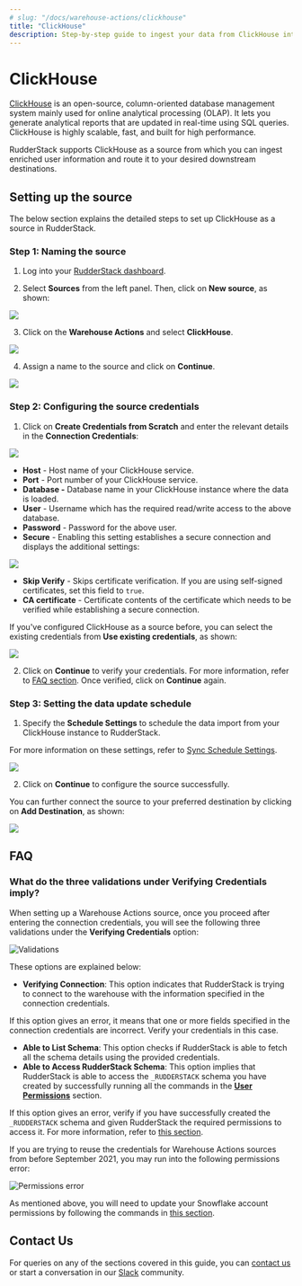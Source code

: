 ```yaml
---
# slug: "/docs/warehouse-actions/clickhouse"
title: "ClickHouse"
description: Step-by-step guide to ingest your data from ClickHouse into RudderStack.
---
```


# ClickHouse

[ClickHouse](https://clickhouse.tech/) is an open-source, column-oriented database management system mainly used for online analytical processing \(OLAP\). It lets you generate analytical reports that are updated in real-time using SQL queries. ClickHouse is highly scalable, fast, and built for high performance.

RudderStack supports ClickHouse as a source from which you can ingest enriched user information and route it to your desired downstream destinations.

## Setting up the source

The below section explains the detailed steps to set up ClickHouse as a source in RudderStack.

### Step 1: Naming the source

1. Log into your [RudderStack dashboard](https://app.rudderlabs.com/signup?type=freetrial).

2. Select **Sources** from the left panel. Then, click on **New source**, as shown:

<img src="../assets/warehouse-actions-sources/new-source.png" />

3. Click on the **Warehouse Actions** and select **ClickHouse**.

<img src="../assets/warehouse-actions-sources/warehouse-source-clickhouse.png" />

4. Assign a name to the source and click on **Continue**.

<img src="../assets/warehouse-actions-sources/source-name.png" />


### Step 2: Configuring the source credentials

1. Click on **Create Credentials from Scratch** and enter the relevant details in the **Connection Credentials**:

<img src="../assets/warehouse-actions-sources/clickhouse-connection-settings.png" />

- **Host** - Host name of your ClickHouse service.
- **Port** - Port number of your ClickHouse service.
- **Database -** Database name in your ClickHouse instance where the data is loaded.
- **User** - Username which has the required read/write access to the above database.
- **Password** - Password for the above user.
- **Secure** - Enabling this setting establishes a secure connection and displays the additional settings:

<img src="../assets/warehouse-actions-sources/clickhouse-additional-settings.png" />

  - **Skip Verify** - Skips certificate verification. If you are using self-signed certificates, set this field to `true`.
  - **CA certificate** -  Certificate contents of the certificate which needs to be verified while establishing a secure connection.

<div class="successBlock">

  If you've configured ClickHouse as a source before, you can select the existing
  credentials from <strong>Use existing credentials</strong>, as shown:

<img src="../assets/warehouse-actions-sources/use-existing-creds.png" />

</div>

2. Click on **Continue** to verify your credentials. For more information, refer to [FAQ section](https://www.rudderstack.com/docs/warehouse-actions/clickhouse/#faq). Once verified, click on **Continue** again.

### Step 3: Setting the data update schedule

1. Specify the **Schedule Settings** to schedule the data import from your ClickHouse instance to RudderStack. 

<div class="infoBlock">

For more information on these settings, refer to <a href = "https://www.rudderstack.com/docs/warehouse-actions/common-settings/sync-schedule-settings/">Sync Schedule Settings</a>.
</div>

<img src="../assets/warehouse-actions-sources/schedule-settings.png" />

2. Click on **Continue** to configure the source successfully.

<div class="infoBlock">

 You can further connect the source to your preferred destination by clicking on <strong>Add Destination</strong>, as shown:

<img src="../assets/warehouse-actions-sources/add-destination-clickhouse.png" />

</div>

## FAQ

### What do the three validations under Verifying Credentials imply?

When setting up a Warehouse Actions source, once you proceed after entering the connection credentials, you will see the following three validations under the **Verifying Credentials** option:

<img src="../assets/warehouse-actions-sources/validations.png" alt="Validations" />

These options are explained below:

* **Verifying Connection**: This option indicates that RudderStack is trying to connect to the warehouse with the information specified in the connection credentials. 

<div class="warningBlock">

If this option gives an error, it means that one or more fields specified in the connection credentials are incorrect. Verify your credentials in this case.
</div>

* **Able to List Schema**: This option checks if RudderStack is able to fetch all the schema details using the provided credentials. 
* **Able to Access RudderStack Schema**: This option implies that RudderStack is able to access the `_RUDDERSTACK` schema you have created by successfully running all the commands in the [**User Permissions**](https://rudderstack.com/docs/warehouse-actions/snowflake#granting-permissions) section. 

<div class="warningBlock">

If this option gives an error, verify if you have successfully created the <code class="inline-code">_RUDDERSTACK</code> schema and given RudderStack the required permissions to access it. For more information, refer to [this section](https://rudderstack.com/docs/warehouse-actions/snowflake#creating-the-rudderstack-schema-and-granting-permissions).
</div>

<div class="infoBlock">

If you are trying to reuse the credentials for Warehouse Actions sources from before September 2021, you may run into the following permissions error:

<img src="../assets/warehouse-actions-sources/permissions-error.png" alt="Permissions error" />

As mentioned above, you will need to update your Snowflake account permissions by following the commands in [this section](https://rudderstack.com/docs/warehouse-actions/snowflake#creating-the-rudderstack-schema-and-granting-permissions).
</div>

## Contact Us

For queries on any of the sections covered in this guide, you can [contact us](mailto:%20docs@rudderstack.com) or start a conversation in our [Slack](https://rudderstack.com/join-rudderstack-slack-community) community.
